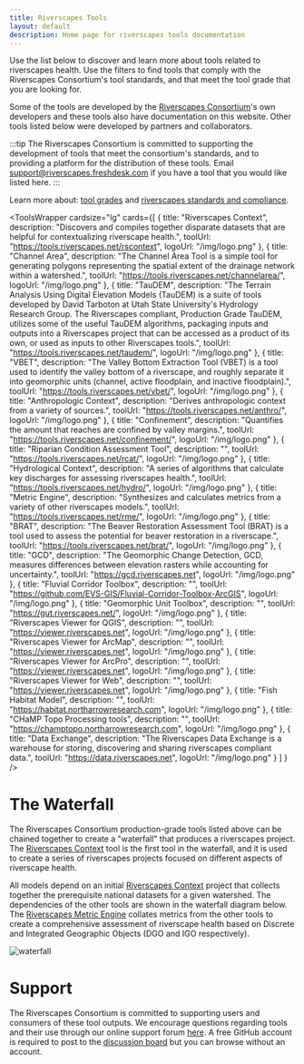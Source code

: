 ```yaml
---
title: Riverscapes Tools
layout: default
description: Home page for riverscapes tools documentation
---
```


Use the list below to discover and learn more about tools related to riverscapes health. Use the filters to find tools that comply with the Riverscapes Consortium's tool standards, and that meet the tool grade that you are looking for.

Some of the tools are developed by the [Riverscapes Consortium](https://riverscapes.net)'s own developers and these tools also have documentation on this website. Other tools listed below were developed by partners and collaborators.

:::tip
The Riverscapes Consortium is committed to supporting the development of tools that meet the consortium's standards, and to providing a platform for the distribution of these tools. Email support@riverscapes.freshdesk.com if you have a tool that you would like listed here.
:::

Learn more about: [tool grades](https://developer.riverscapes.net/MIGRATED/Tools/toolStandards/) and [riverscapes standards and compliance](https://developer.riverscapes.net/standards/).




<ToolsWrapper
  cardsize="lg"
  cards={[
  {
    title: "Riverscapes Context",
    description: "Discovers and compiles together disparate datasets that are helpful for contextualizing riverscape health.",
    toolUrl: "https://tools.riverscapes.net/rscontext",
    logoUrl: "/img/logo.png"
  },
  {
    title: "Channel Area",
    description: "The Channel Area Tool is a simple tool for generating polygons representing the spatial extent of the drainage network within a watershed.",
    toolUrl: "https://tools.riverscapes.net/channelarea/",
    logoUrl: "/img/logo.png"
  },
  {
    title: "TauDEM",
    description: "The Terrain Analysis Using Digital Elevation Models (TauDEM) is a suite of tools developed by David Tarboton at Utah State University's Hydrology Research Group. The Riverscapes compliant, Production Grade TauDEM, utilizes some of the useful TauDEM algorithms, packaging inputs and outputs into a Riverscapes project that can be accessed as a product of its own, or used as inputs to other Riverscapes tools.",
    toolUrl: "https://tools.riverscapes.net/taudem/",
    logoUrl: "/img/logo.png"
  },
  {
    title: "VBET",
    description: "The Valley Bottom Extraction Tool (VBET) is a tool used to identify the valley bottom of a riverscape, and roughly separate it into geomorphic units (channel, active floodplain, and inactive floodplain).",
    toolUrl: "https://tools.riverscapes.net/vbet/",
    logoUrl: "/img/logo.png"
  },
  {
    title: "Anthropologic Context",
    description: "Derives anthropologic context from a variety of sources.",
    toolUrl: "https://tools.riverscapes.net/anthro/",
    logoUrl: "/img/logo.png"
  },
  {
    title: "Confinement",
    description: "Quantifies the amount that reaches are confined by valley margins.",
    toolUrl: "https://tools.riverscapes.net/confinement/",
    logoUrl: "/img/logo.png"
  },
  {
    title: "Riparian Condition Assessment Tool",
    description: "",
    toolUrl: "https://tools.riverscapes.net/rcat/",
    logoUrl: "/img/logo.png"
  },
  {
    title: "Hydrological Context",
    description: "A series of algorithms that calculate key discharges for assessing riverscapes health.",
    toolUrl: "https://tools.riverscapes.net/hydro/",
    logoUrl: "/img/logo.png"
  },
  {
    title: "Metric Engine",
    description: "Synthesizes and calculates metrics from a variety of other riverscapes models.",
    toolUrl: "https://tools.riverscapes.net/rme/",
    logoUrl: "/img/logo.png"
  },
  {
    title: "BRAT",
    description: "The Beaver Restoration Assessment Tool (BRAT) is a tool used to assess the potential for beaver restoration in a riverscape.",
    toolUrl: "https://tools.riverscapes.net/brat/",
    logoUrl: "/img/logo.png"
  },
  {
    title: "GCD",
    description: "The Geomorphic Change Detection, GCD, measures differences between elevation rasters while accounting for uncertainty.",
    toolUrl: "https://gcd.riverscapes.net",
    logoUrl: "/img/logo.png"
  },
  {
    title: "Fluvial Corridor Toolbox",
    description: "",
    toolUrl: "https://github.com/EVS-GIS/Fluvial-Corridor-Toolbox-ArcGIS",
    logoUrl: "/img/logo.png"
  },
  {
    title: "Geomorphic Unit Toolbox",
    description: "",
    toolUrl: "https://gut.riverscapes.net/",
    logoUrl: "/img/logo.png"
  },
  {
    title: "Riverscapes Viewer for QGIS",
    description: "",
    toolUrl: "https://viewer.riverscapes.net",
    logoUrl: "/img/logo.png"
  },
  {
    title: "Riverscapes Viewer for ArcMap",
    description: "",
    toolUrl: "https://viewer.riverscapes.net",
    logoUrl: "/img/logo.png"
  },
  {
    title: "Riverscapes Viewer for ArcPro",
    description: "",
    toolUrl: "https://viewer.riverscapes.net",
    logoUrl: "/img/logo.png"
  },
  {
    title: "Riverscapes Viewer for Web",
    description: "",
    toolUrl: "https://viewer.riverscapes.net",
    logoUrl: "/img/logo.png"
  },
  {
    title: "Fish Habitat Model",
    description: "",
    toolUrl: "https://habitat.northarrowresearch.com",
    logoUrl: "/img/logo.png"
  },
  {
    title: "CHaMP Topo Processing tools",
    description: "",
    toolUrl: "https://champtopo.northarrowresearch.com",
    logoUrl: "/img/logo.png"
  },
  {
    title: "Data Exchange",
    description: "The Riverscapes Data Exchange is a warehouse for storing, discovering and sharing riverscapes compliant data.",
    toolUrl: "https://data.riverscapes.net",
    logoUrl: "/img/logo.png"
  }
]
}
/>



# The Waterfall

The Riverscapes Consortium production-grade tools listed above can be chained together to create a "waterfall" that produces a riverscapes project. The [Riverscapes Context](/rscontext) tool is the first tool in the waterfall, and it is used to create a series of riverscapes projects focused on different aspects of riverscape health.

All models depend on an initial [Riverscapes Context](/rscontext) project that collects together the prerequisite national datasets for a given watershed. The dependencies of the other tools are shown in the waterfall diagram below. The [Riverscapes Metric Engine](/rme) collates metrics from the other tools to create a comprehensive assessment of riverscape health based on Discrete and Integrated Geographic Objects (DGO and IGO respectively).

![waterfall](https://docs.google.com/drawings/d/124W86S-fZ2D09I-u47-XKWab0_SKRCcoHO4DP2dv5TE/pub?w=887&h=782 "Flow chart illustrating the waterfall of tools starting from National and Public Datasets as source and ending at the Metric Engine")

# Support

The Riverscapes Consortium is committed to supporting users and consumers of these tool outputs. We encourage questions regarding tools and their use through our online support forum [here](https://github.com/Riverscapes/riverscapes-tools/discussions). A free GitHub account is required to post to the [discussion board](https://github.com/Riverscapes/riverscapes-tools/discussions) but you can browse without an account.
